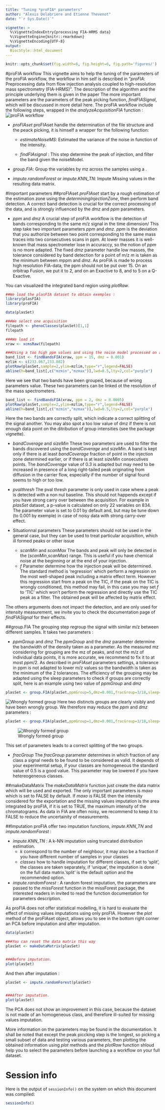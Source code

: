 ---
title: "Tuning *proFIA* parameters"
author: "Alexis Delabriere and Etienne Thevenot"
date: "`r Sys.Date()`"

vignette: >
  %\VignetteIndexEntry{processing FIA-HRMS data}
  %\VignetteEngine{knitr::rmarkdown}
  %\VignetteEncoding{UTF-8}
output: 
  BiocStyle::html_document
---

```{r global_options, include=FALSE}
knitr::opts_chunk$set(fig.width=6, fig.height=6, fig.path='figures/')
```
#proFIA workflow
This vignette aims to help the tuning of the parameters of the proFIA workflow, the workflow in him self is described in "*proFIA*: Preprocessing data from flow injection analysis coupled to 
high-resolution mass spectrometry (FIA-HRMS)". The description of the algorithm and the principle underlying them is given in the paper The more important parameters are the parameters of the peak picking function, _findFIASignal_, which will be discussed in more detail here. The proFIA workflow include the following steps, wrapped in the _analyzeAcquisitionFIA_ function :
![*proFIA* workflow](workflow_info.png)

* *proFIAset* proFIAset handle the determination of the file structure and the peack picking, it is himself a wrapper for the following function:

  + *estimateNoiseMS*: Estimated the variance of the noise in function of the intensity.

  + *findFIAsignal* : This step determine the peak of injection, and filter the band given the noiseModel.

* *group.FIA*: Group the variables by mz across the samples using a .

* *impute.randomForest* or *impute.KNN_TN*: Impute Missing values in the resulting data matrix.

#Important parameters
##proFIAset
*proFIAset* start by a rough estimation of the estimation zone using the *determiningInjectionZone*, then perform band detection. A correct band detection is crucial for the correct processing of the data, and is strongly influenced by the _dmz_ and _ppm_ parameters.


* _ppm_ and _dmz_
A crucial step of proFIA workflow is the detection of bands corresponding to the same m/z signal in the time dimension/ This step take two important parameters _ppm_ and _dmz_. _ppm_ is the deviation that you authorize between two point corresponding to the same mass traces into two consecutives scans in ppm. At lower masses it is well-known that mass spectrometer lose in accuraccy, so the notion of _ppm_ is no more adapted. The fixed _dmz_ parameter handle low masses, the tolerance considered by band detection for a point of m/z _m_ is taken as the minimum between _m_\times ppm \times 1000000 and _dmz_. As proFIA is made to process high resolution FIA-data, the ppm should not be put over 15. On an orbitrap Fusion, we put it to 2, and on an Exactive to 8, and to 5 on a Q-Exactive.

You can visualized the integrated band region using *plotRaw*. 
```{r plotRaw_exemple_1, message = FALSE,warning=FALSE, results='hide'}
##We load the plasFIA dataset to obtain exemples :
library(plasFIA)
library(proFIA)

data(plasSet)

###We select one acquisition
filepath <- phenoClasses(plasSet)[1,1]
filepath

###We load it
xraw <- xcmsRaw(filepath)

###Using a too high ppm values and using the noise model processed on all the files. These steps are handled by proFIAset in the general case, and should not be called outside, we plot them just for the example.
band_list <- findBandsFIA(xraw, ppm = 15, dmz = 0.001)
mzlim <- c(233.067,233.082)
plotRaw(plasSet,sample=2,ylim=mzlim,type="r",legend=FALSE)
abline(h=band_list[,c("mzmin","mzmax")],lwd=0.5,lty=2,col="purple")
```
Here we see that two bands have been grouped, because of wrong parameters value. These two parameters can be linked ot the resolution of the mass spectrometers.

```{r plotRaw_exemple_2, message = FALSE,warning=FALSE, results='hide'}
band_list <- findBandsFIA(xraw, ppm = 2, dmz = 0.0005)
plotRaw(plasSet,sample=2,ylim=mzlim,type="r",legend=FALSE)
abline(h=band_list[,c("mzmin","mzmax")],lwd=0.5,lty=2,col="purple")
```
Here the two bands are correctly split, which indicate a correct splitting of the signal another. You may also spot a too low value of dmz if there is not enough data point on the ditribution of group intensities (see the package vignette).

[//]: # (Add Noise parameters)
* _bandCoverage_ and _sizeMin_
These two parameters are used to filter the bands discovered using the _bandCoverage_ and _sizeMin_. A band is kept only if there is at least  _bandCoverage_  fraction of point in the injection zone determined earlier, or if there is at least _sizeMin_ consecutives points.  The _bandCoverage_ value of 0.3 is adapted but may need to be increased in presence of a long right-tailed peak originating from diffusion in the carrier flow, especially if the number of signal found seems to high or too low.

* _pvalthresh_
The pval thresh parameter is only used in case where a peak is detected with a non nul baseline. This should not happends except if you have strong carry over between the acquisition. For example in *plasSet* dataset, a p-value is calculated on only 22 variables on 834. The parameter value is set to 0.01 by default and, but may be tune down (to 0.001 by exemple) in case of noisy data with strong carry-over effect.

* Situationnal parameters
    These parameters should not be used in the general case, but they can be used to treat particular acquisition, which ill formed peaks or other issue
    + _scanMin_ and _scanMax_ The bands and peak will only be detected in the (_scanMin_,_scanMax_) range. This is useful if you have chemical noise at the beginning or at the end of your injection.
    + _f_ Parameter determine how the injection peak will be determined. The standard method is  'regression' which perform a regression on the most well-shaped peak including a matrix effect term. However this regression start from a peak on the TIC, if the peak on the TIC is wrongly conditioned, this method may fail, in this case you may set _f_ to 'TIC' which won't perform the regression and directly use the TIC peak as a filter. The obtained peak will be affected by matrix effect.

The others arguments does not impact the detection, and are only used for intensity measurement, we invite you to check the documentation page of *findFIASignal* for their effects.

##group.FIA
The grouping step regroup the signal with similar m/z between different samples. It takes two parameters :

* _ppmGroup_ and _dmz_
The _ppmGroup_ and the _dmz_ parameter determine the bandwidth of the density taken as a parameter. As the measured mz considering for grouping are the mz of peaks, and not the m/z of individual data points, it is more accurate, we recommend to fix it to at most $ppm/2$. As described in *proFIAset* parameters settings, a tolerance in ppm is not adapted to lower m/z values so the bandwidth is taken as the minimum of the 2 tolerances. The efficiency of the grouping may be adapted using the sleep parameters to check if groups are correctly split, here is an example using two value of _ppmGroup_ and _dmz_
```{r group_good_value, message=FALSE, results="hide", eval=FALSE}
plasSet <- group.FIA(plasSet,ppmGroup=5,dmz=0.001,fracGroup=3/18,sleep=0.001)
```
![Wrongly formed group](group_wrong_parameters.png)
Here two distincts groups are clearly visibly and have been wrongly group. We therefore may reduce the _ppm_ and _dmz_ parameters : 
```{r group_wrong_value, message=FALSE, results="hide",eval=FALSE}
plasSet <- group.FIA(plasSet,ppmGroup=1,dmz=0.001,fracGroup=3/18,sleep=0.001)
```
![Wrongly formed group](group_good_parameters.png)

This set of parameters leads to a correct splitting of the two groups.

* _fracGroup_
The _fracGroup_ parameter determines in which fraction of any class a signal needs to be found to be considered as valid. It depends of your experimental setup, if your classes are homogeneous the standard value of 0.5 is a good value. This parameter may be lowered if you have hetereogeneous classes.

##makeDataMatrix
The *makeDataMatrix* function just create the data matrix which will be used and exported. The only important parameters is _maxo_ which is set to FALSE by default. If _maxo_ is FALSE then the intensity considered for the exportation and the missing values imputation is the area integrated by proFIA, if it is set to TRUE, the maximum intensity of the chromatograms. As data in FIA are often noisy, we recommend to keep it to FALSE to reduce the uncertainity of measurements.

##Imputation
proFIA offer two imputation functions, *impute.KNN\_TN* and *impute.randomForest* : 

* _impute.KNN\_TN_ : A k-NN imputation using truncated distribution estimation.
    + _k_ correspond to the number of neighbour, it may also be a fraction if you have different number of samples in your classes
    + _classes_ how to handle imputation for different classes, if set to 'split', the classes are taken separately, if 'unique', the imputation is done on the full data matrix.'split' is the default option and the recommended option.
    
    
* _impute.randomForest_  : A random forest imputation, the parameters are passed to the *missForest* function in the missForest package, the interested readers in invited to read the function documentation for parameters description.

As proFIA does not offer statistical modelling, it is hard to evaluate the effect of missing values imputations using only proFIA. However the *plot* method of the proFIAset object, allows you to see in the bottom right corner an PCA before imputation and after imputation.

```{r missing_values_1}
data(plasSet)

###You can reset the data matrix this way
plasSet <- makeDataMatrix(plasSet)


###Before imputation.
plot(plasSet)
```

And then after imputation :
```{r missing_values_2}

plasSet <- impute.randomForest(plasSet)


###After imputation.
plot(plasSet)
```
The PCA does not show an improvement in this case, because the dataset is not made of an homogeneous class, and therefore ill-suited for missing values imputation.

More information on the parameters may be found in the documentation. It shall be noted that except the peak piccking step is the longest, so picking a small subset of data and testing various parameters, then plotting the obtained information using _plot_ methods and the _plotRaw_ function shloud help you to select the parameters before launching a a workflow on your full dataset.


# Session info

Here is the output of `sessionInfo()` on the system on which this document was
compiled:

```{r sessionInfo, echo=FALSE}
sessionInfo()
```